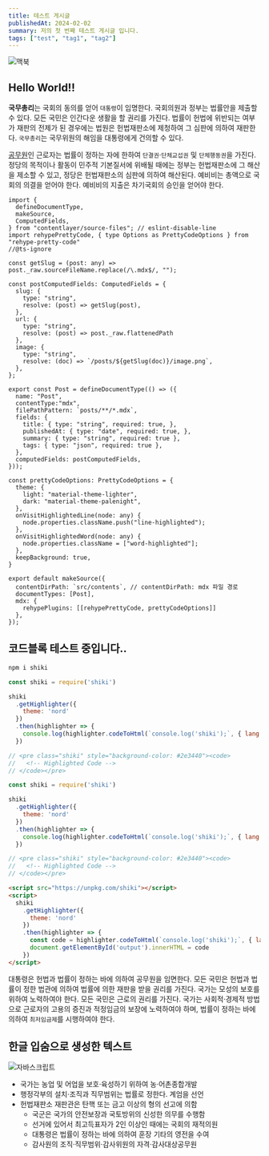 ```yaml
---
title: 테스트 게시글
publishedAt: 2024-02-02
summary: 저의 첫 번째 테스트 게시글 입니다.
tags: ["test", "tag1", "tag2"]
---
```


<Image
 src="https://images.unsplash.com/photo-1517694712202-14dd9538aa97?q=80&w=3570&auto=format&fit=crop&ixlib=rb-4.0.3&ixid=M3wxMjA3fDB8MHxwaG90by1wYWdlfHx8fGVufDB8fHx8fA%3D%3D"
 alt="맥북"
 width={1000}
 height={500}
/>

## Hello World!!

**국무총리**는 국회의 동의를 얻어 `대통령`이 임명한다. 국회의원과 정부는 법률안을 제출할 수 있다. 모든 국민은 인간다운 생활을 할 권리를 가진다. 법률이 헌법에 위반되는 여부가 재판의 전제가 된 경우에는 법원은 헌법재판소에 제청하여 그 심판에 의하여 재판한다. `국무총리`는 국무위원의 해임을 대통령에게 건의할 수 있다.

[공무원](https://ko.dict.naver.com/#/entry/koko/80a1f2eb0d724ee6b32952dbad132d4e)인 근로자는 법률이 정하는 자에 한하여 `단결권`·`단체교섭권` 및 `단체행동권`을 가진다. 정당의 목적이나 활동이 민주적 기본질서에 위배될 때에는 정부는 헌법재판소에 그 해산을 제소할 수 있고, 정당은 헌법재판소의 심판에 의하여 해산된다. 예비비는 총액으로 국회의 의결을 얻어야 한다. 예비비의 지출은 차기국회의 승인을 얻어야 한다.

```tsx title="contentlayer.config.ts" showLineNumbers{1} {6-7,40-48}
import {
  defineDocumentType,
  makeSource,
  ComputedFields,
} from "contentlayer/source-files"; // eslint-disable-line
import rehypePrettyCode, { type Options as PrettyCodeOptions } from "rehype-pretty-code"
//@ts-ignore

const getSlug = (post: any) => post._raw.sourceFileName.replace(/\.mdx$/, "");

const postComputedFields: ComputedFields = {
  slug: {
    type: "string",
    resolve: (post) => getSlug(post),
  },
  url: {
    type: "string",
    resolve: (post) => post._raw.flattenedPath
  },
  image: {
    type: "string",
    resolve: (doc) => `/posts/${getSlug(doc)}/image.png`,
  },
};

export const Post = defineDocumentType(() => ({
  name: "Post",
  contentType:"mdx",
  filePathPattern: `posts/**/*.mdx`,
  fields: {
    title: { type: "string", required: true, },
    publishedAt: { type: "date", required: true, },
    summary: { type: "string", required: true },
    tags: { type: "json", required: true },
  },
  computedFields: postComputedFields,
}));

const prettyCodeOptions: PrettyCodeOptions = {
  theme: {
    light: "material-theme-lighter",
    dark: "material-theme-palenight",
  },
  onVisitHighlightedLine(node: any) {
    node.properties.className.push("line-highlighted");
  },
  onVisitHighlightedWord(node: any) {
    node.properties.className = ["word-highlighted"];
  },
  keepBackground: true,
}

export default makeSource({
  contentDirPath: `src/contents`, // contentDirPath: mdx 파일 경로
  documentTypes: [Post],
  mdx: {
    rehypePlugins: [[rehypePrettyCode, prettyCodeOptions]]
  },
});
```

## 코드블록 테스트 중입니다..

```sh
npm i shiki
```

```js
const shiki = require('shiki')

shiki
  .getHighlighter({
    theme: 'nord'
  })
  .then(highlighter => {
    console.log(highlighter.codeToHtml(`console.log('shiki');`, { lang: 'js' }))
  })

// <pre class="shiki" style="background-color: #2e3440"><code>
//   <!-- Highlighted Code -->
// </code></pre>
```

```js showLineNumbers{10}
const shiki = require('shiki')

shiki
  .getHighlighter({
    theme: 'nord'
  })
  .then(highlighter => {
    console.log(highlighter.codeToHtml(`console.log('shiki');`, { lang: 'js' }))
  })

// <pre class="shiki" style="background-color: #2e3440"><code>
//   <!-- Highlighted Code -->
// </code></pre>
```

```html showLineNumbers{100}
<script src="https://unpkg.com/shiki"></script>
<script>
  shiki
    .getHighlighter({
      theme: 'nord'
    })
    .then(highlighter => {
      const code = highlighter.codeToHtml(`console.log('shiki');`, { lang: 'js' })
      document.getElementById('output').innerHTML = code
    })
</script>
```

대통령은 헌법과 법률이 정하는 바에 의하여 공무원을 임면한다. 모든 국민은 헌법과 법률이 정한 법관에 의하여 법률에 의한 재판을 받을 권리를 가진다. 국가는 모성의 보호를 위하여 노력하여야 한다. 모든 국민은 근로의 권리를 가진다. 국가는 사회적·경제적 방법으로 근로자의 고용의 증진과 적정임금의 보장에 노력하여야 하며, 법률이 정하는 바에 의하여 `최저임금제`를 시행하여야 한다.

## 한글 입숨으로 생성한 텍스트

<Image
 src="/blog/logo-js.jpg"
 alt="자바스크립트"
 width={1000}
 height={500}
 />

- 국가는 농업 및 어업을 보호·육성하기 위하여 농·어촌종합개발
- 행정각부의 설치·조직과 직무범위는 법률로 정한다. 계엄을 선언
- 헌법재판소 재판관은 탄핵 또는 금고 이상의 형의 선고에 의함
  - 국군은 국가의 안전보장과 국토방위의 신성한 의무를 수행함
  - 선거에 있어서 최고득표자가 2인 이상인 때에는 국회의 재적의원
  - 대통령은 법률이 정하는 바에 의하여 훈장 기타의 영전을 수여
  - 감사원의 조직·직무범위·감사위원의 자격·감사대상공무원